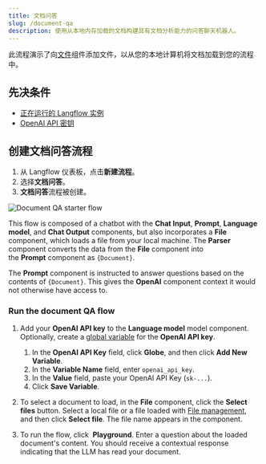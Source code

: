 ```yaml
---
title: 文档问答
slug: /document-qa
description: 使用从本地内存加载的文档构建具有文档分析能力的问答聊天机器人。
---
```



此流程演示了向[文件](/components-data#file)组件添加文件，以从您的本地计算机将文档加载到您的流程中。

## 先决条件

- [正在运行的 Langflow 实例](/get-started-installation)
- [OpenAI API 密钥](https://platform.openai.com/)

## 创建文档问答流程

1. 从 Langflow 仪表板，点击**新建流程**。
2. 选择**文档问答**。
3. **文档问答**流程被创建。

![Document QA starter flow](/img/starter-flow-document-qa.png)

This flow is composed of a chatbot with the **Chat Input**, **Prompt**, **Language model**, and **Chat Output** components, but also incorporates a **File** component, which loads a file from your local machine. The **Parser** component converts the data from the **File** component into the **Prompt** component as `{Document}`.

The **Prompt** component is instructed to answer questions based on the contents of `{Document}`. This gives the **OpenAI** component context it would not otherwise have access to.

### Run the document QA flow

1. Add your **OpenAI API key** to the **Language model** model component.
	Optionally, create a [global variable](/configuration-global-variables) for the **OpenAI API key**.

	1. In the **OpenAI API Key** field, click <Icon name="Globe" aria-hidden="True" /> **Globe**, and then click **Add New Variable**.
	2. In the **Variable Name** field, enter `openai_api_key`.
	3. In the **Value** field, paste your OpenAI API Key (`sk-...`).
	4. Click **Save Variable**.

2. To select a document to load, in the **File** component, click the **Select files** button. Select a local file or a file loaded with [File management](/concepts-file-management), and then click **Select file**. The file name appears in the component.

3. To run the flow, click <Icon name="Play" aria-hidden="true"/> **Playground**. Enter a question about the loaded document's content. You should receive a contextual response indicating that the LLM has read your document.

